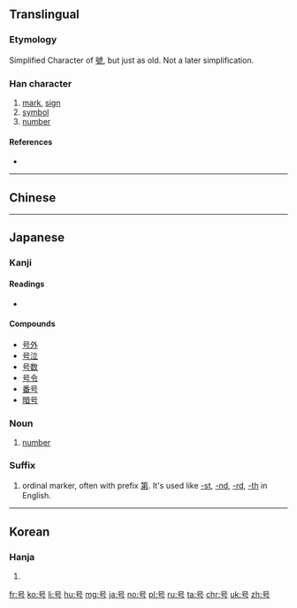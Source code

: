 {{also|號}}
==Translingual==
{{stroke order|strokes=5}}

===Etymology===
Simplified Character of [[號]], but just as old. Not a later simplification.

===Han character===
{{Han char|rn=30|rad=口|as=02|sn=5|four=|canj=RMVS|ids=⿱口丂}}

# [[mark]], [[sign]]
# [[symbol]]
# [[number]]

====References====
* {{Han ref|kx=0174.020|dkj=03256|dj=0385.070|hdz=10570.010|uh=53F7|ud=21495}}

----
==Chinese==
{{zh-see|號}}
----

==Japanese==

===Kanji===
{{ja-kanji|grade=3|rs=口02|style=s|kyu=號}}

====Readings====
* {{ja-readings|goon=[[ごう]] (gō)|kanon=[[こう]] (kō) {{non-joyo-reading}}|kun=[[さけぶ]] (sakebu), [[よびな]] (yobina)}}

====Compounds====
* [[号外]]
* [[号泣]]
* [[号数]]
* [[号令]]
* [[番号]]
* [[暗号]]

===Noun===
{{ja-noun|ごう}}

# [[number]]

===Suffix===
{{ja-pos|ごう|suffix|kyu=號}}

# ordinal marker, often with prefix [[第]]. It's used like [[-st]], [[-nd]], [[-rd]], [[-th]] in English.
#: {{ja-usex|（第）六号|（だい）-ろく ごう|(The) 6th}}

----

==Korean==

===Hanja===
{{ko-hanja|hangeul=호|rv=ho|mr=ho}}

# {{defn|lang=ko|sort=口02}}

[[fr:号]]
[[ko:号]]
[[li:号]]
[[hu:号]]
[[mg:号]]
[[ja:号]]
[[no:号]]
[[pl:号]]
[[ru:号]]
[[ta:号]]
[[chr:号]]
[[uk:号]]
[[zh:号]]